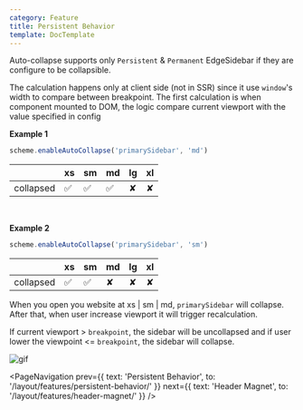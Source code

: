 ```yaml
---
category: Feature
title: Persistent Behavior
template: DocTemplate
---
```


Auto-collapse supports only `Persistent` & `Permanent` EdgeSidebar if they are configure to be collapsible.

The calculation happens only at client side (not in SSR) since it use `window`'s width to compare between breakpoint.
The first calculation is when component mounted to DOM, the logic compare current viewport with the value specified in config

**Example 1**

```js
scheme.enableAutoCollapse('primarySidebar', 'md')
```

|           | xs | sm | md | lg | xl |
|-----------|----|----|----|----|----|
| collapsed | ✅  | ✅  | ✅  | ✘  | ✘  |

<br />

**Example 2**

```js
scheme.enableAutoCollapse('primarySidebar', 'sm')
```

|           | xs | sm | md | lg | xl |
|-----------|----|----|----|----|----|
| collapsed | ✅  | ✅  | ✘  | ✘  | ✘  |

When you open you website at xs | sm | md, `primarySidebar` will collapse. After that, when user increase
viewport it will trigger recalculation. 

If current viewport > `breakpoint`, the sidebar will be uncollapsed and if
user lower the viewpoint <= `breakpoint`, the sidebar will collapse.

![gif](https://media.giphy.com/media/fwbY6vc6kbubwvyFIN/giphy.gif)

<PageNavigation
  prev={{ text: 'Persistent Behavior', to: '/layout/features/persistent-behavior/' }}
  next={{ text: 'Header Magnet', to: '/layout/features/header-magnet/' }}
/>
